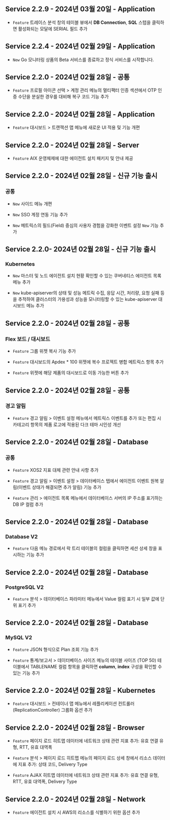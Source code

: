 ## Service 2.2.9​ - 2024년 03월 20일 - Application​

- <code class="Feature">Feature</code> <span class="uitext">트레이스 분석</span> 창의 <span class="uitext">테이블 뷰</span>에서 <b>DB Connection</b>, <b>SQL</b> 스텝을 클릭하면 활성화되는 모달에 <span class="uitext">SERIAL</span> 필드 추가

## Service 2.2.4​ - 2024년 02월 29일 - Application​

- <code class="New">New</code> Go 모니터링 상품의 Beta 서비스를 종료하고 정식 서비스를 시작합니다.

## Service 2.2.0​ - 2024년 02월 28일 - 공통​

- <code class="Feature">Feature</code> 프로필 아이콘 선택 &gt; <span class="uitext">계정 관리</span> 메뉴의 <span class="uitext">멀티팩터 인증</span> 섹션에서 OTP 인증 수단을 분실한 경우를 대비해 <span class="uitext">복구 코드</span> 기능 추가

## Service 2.2.0​ - 2024년 02월 28일 - Application​

- <code class="Feature">Feature</code> <span class="uitext">대시보드</span> &gt; <span class="uitext">트랜잭션 맵</span> 메뉴에 새로운 UI 적용 및 기능 개편

## Service 2.2.0​ - 2024년 02월 28일 - Server​

- <code class="Feature">Feature</code> AIX 운영체제에 대한 에이전트 설치 패키지 및 안내 제공

## Service 2.2.0​ - 2024년 02월 28일 - 신규 기능 출시​

### 공통​

- <code class="New">New</code> 사이드 메뉴 개편

- <code class="New">New</code> SSO 계정 연동 기능 추가

- <code class="New">New</code> 메트릭스의 필드(Field) 중심의 사용자 경험을 강화한 <span class="uitext">이벤트 설정</span> <code class="newfunc">New</code> 기능 추가

## Service 2.2.0​ - 2024년 02월 28일 - 신규 기능 출시​

### Kubernetes​

- <code class="New">New</code> 마스터 및 노드 에이전트 설치 현황 확인할 수 있는 <span class="uitext">쿠버네티스 에이전트 목록</span> 메뉴 추가

- <code class="New">New</code> kube-apiserver의 상태 및 성능 메트릭 수집, 응답 시간, 처리량, 요청 실패 등을 추적하여 클러스터의 가용성과 성능을 모니터링할 수 있는 <span class="uitext">kube-apiserver 대시보드</span> 메뉴 추가

## Service 2.2.0​ - 2024년 02월 28일 - 공통​

### Flex 보드 / 대시보드​

- <code class="Feature">Feature</code> 그룹 위젯 복사 기능 추가

- <code class="Feature">Feature</code> 대시보드의 Apdex * 100 위젯에 <span class="uitext">복수 프로젝트 병합</span> 메트릭스 항목 추가

- <code class="Feature">Feature</code> 위젯에 해당 제품의 대시보드로 이동 가능한 버튼 추가

## Service 2.2.0​ - 2024년 02월 28일 - 공통​

### 경고 알림

- <code class="Feature">Feature</code> <span class="uitext">경고 알림</span> &gt; <span class="uitext">이벤트 설정</span> 메뉴에서 메트릭스 이벤트를 추가 또는 편집 시 <span class="uitext">카테고리</span> 항목의 제품 로고에 적용된 다크 테마 시인성 개선

## Service 2.2.0​ - 2024년 02월 28일 - Database​

### 공통​

- <code class="Feature">Feature</code> XOS2 지표 대체 관련 안내 사항 추가

- <code class="Feature">Feature</code> <span class="uitext">경고 알림</span> &gt; <span class="uitext">이벤트 설정</span> &gt; <span class="uitext">데이터베이스</span> 탭에서 에이전트 이벤트 원복 알림(<span class="uitext">이벤트 상태가 해결되면 추가 알림</span>) 기능 추가

- <code class="Feature">Feature</code> <span class="uitext">관리</span> &gt; <span class="uitext">에이전트 목록</span> 메뉴에서 데이터베이스 서버의 IP 주소를 표기하는 <span class="uitext">DB IP</span> 컬럼 추가

## Service 2.2.0​ - 2024년 02월 28일 - Database​

### Database V2​

- <code class="Feature">Feature</code> 다음 메뉴 경로에서 <span class="uitext">락 트리</span> 테이블의 컬럼을 클릭하면 세션 상세 창을 표시하는 기능 추가

## Service 2.2.0​ - 2024년 02월 28일 - Database​

### PostgreSQL V2​

- <code class="Feature">Feature</code> <span class="uitext">분석</span> &gt; <span class="uitext">데이터베이스 파라미터</span> 메뉴에서 <span class="uitext">Value</span> 컬럼 표기 시 일부 값에 단위 표기 추가

## Service 2.2.0​ - 2024년 02월 28일 - Database​

### MySQL V2​

- <code class="Feature">Feature</code> JSON 형식으로 Plan 조회 기능 추가

- <code class="Feature">Feature</code> <span class="uitext">통계/보고서</span> &gt; <span class="uitext">데이터베이스 사이즈</span> 메뉴의 <span class="uitext">테이블 사이즈 (TOP 50)</span> 테이블에서 <span class="uitext">TABLENAME</span> 컬럼 항목을 클릭하면 <b>column</b>, <b>index</b> 구성을 확인할 수 있는 기능 추가

## Service 2.2.0​ - 2024년 02월 28일 - Kubernetes​

- <code class="Feature">Feature</code> <span class="uitext">대시보드</span> &gt; <span class="uitext">컨테이너 맵</span> 메뉴에서 레플리케이션 컨트롤러(ReplicationController) 그룹화 옵션 추가

## Service 2.2.0​ - 2024년 02월 28일 - Browser​

- <code class="Feature">Feature</code> 페이지 로드 히트맵 데이터에 네트워크 상태 관련 지표 추가: <span class="uitext">유효 연결 유형</span>, <span class="uitext">RTT</span>, <span class="uitext">유효 대역폭</span>

- <code class="Feature">Feature</code> <span class="uitext">분석</span> &gt; <span class="uitext">페이지 로드 히트맵</span> 메뉴의 <span class="uitext">페이지 로드</span> <span class="uitext">상세</span> 창에서 리소스 데이터에 지표 추가: <span class="uitext">상태 코드</span>, <span class="uitext">Delivery Type</span>

- <code class="Feature">Feature</code> AJAX 히트맵 데이터에 네트워크 상태 관련 지표 추가: <span class="uitext">유효 연결 유형</span>, <span class="uitext">RTT</span>, <span class="uitext">유효 대역폭</span>, <span class="uitext">Delivery Type</span>

## Service 2.2.0​ - 2024년 02월 28일 - Network​

- <code class="Feature">Feature</code> 에이전트 설치 시 AWS의 리소스를 식별하기 위한 옵션 추가

